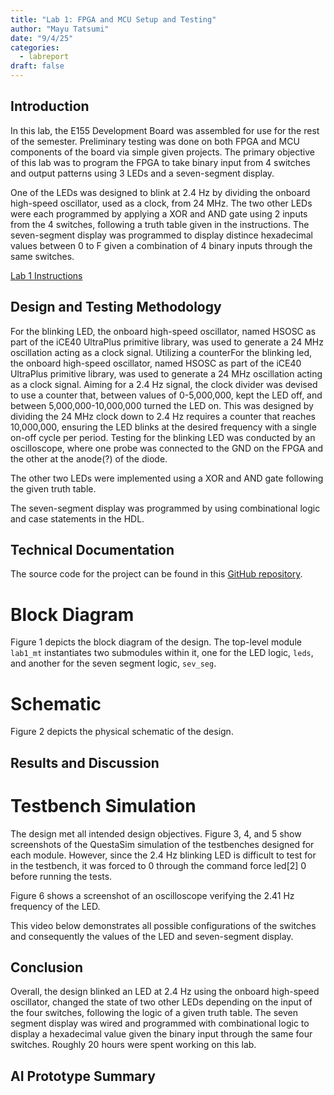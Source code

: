 ```yaml
---
title: "Lab 1: FPGA and MCU Setup and Testing"
author: "Mayu Tatsumi"
date: "9/4/25"
categories:
  - labreport
draft: false
---
```


## Introduction
In this lab, the E155 Development Board was assembled for use for the rest of the semester. Preliminary testing was done on both FPGA and MCU components of the board via simple given projects. The primary objective of this lab was to program the FPGA to take binary input from 4 switches and output patterns using 3 LEDs and a seven-segment display.

One of the LEDs was designed to blink at 2.4 Hz by dividing the onboard high-speed oscillator, used as a clock, from 24 MHz. The two other LEDs were each programmed by applying a XOR and AND gate using 2 inputs from the 4 switches, following a truth table given in the instructions. The seven-segment display was programmed to display distince hexadecimal values between 0 to F given a combination of 4 binary inputs through the same switches.

[Lab 1 Instructions](https://hmc-e155.github.io/lab/lab1/)

## Design and Testing Methodology

For the blinking LED, the onboard high-speed oscillator, named HSOSC as part of the iCE40 UltraPlus primitive library, was used to generate a 24 MHz oscillation acting as a clock signal. Utilizing a counterFor the blinking led, the onboard high-speed oscillator, named HSOSC as part of the iCE40 UltraPlus primitive library, was used to generate a 24 MHz oscillation acting as a clock signal. Aiming for a 2.4 Hz signal, the clock divider was devised to use a counter that, between values of 0-5,000,000, kept the LED off, and between 5,000,000-10,000,000 turned the LED on. This was designed by dividing the 24 MHz clock down to 2.4 Hz requires a counter that reaches 10,000,000, ensuring the LED blinks at the desired frequency with a single on-off cycle per period. Testing for the blinking LED was conducted by an oscilloscope, where one probe was connected to the GND on the FPGA and the other at the anode(?) of the diode.

The other two LEDs were implemented using a XOR and AND gate following the given truth table. 

The seven-segment display was programmed by using combinational logic and case statements in the HDL. 

## Technical Documentation

The source code for the project can be found in this [GitHub repository](https://github.com/mayu-tatsu/e155-lab1).

# Block Diagram

Figure 1 depicts the block diagram of the design. The top-level module `lab1_mt` instantiates two submodules within it, one for the LED logic, `leds`, and another for the seven segment logic, `sev_seg`.

# Schematic

Figure 2 depicts the physical schematic of the design. 

## Results and Discussion

# Testbench Simulation

The design met all intended design objectives. Figure 3, 4, and 5 show screenshots of the QuestaSim simulation of the testbenches designed for each module. However, since the 2.4 Hz blinking LED is difficult to test for in the testbench, it was forced to 0 through the command force led[2] 0 before running the tests.

Figure 6 shows a screenshot of an oscilloscope verifying the 2.41 Hz frequency of the LED.

This video below demonstrates all possible configurations of the switches and consequently the values of the LED and seven-segment display.

## Conclusion

Overall, the design blinked an LED at 2.4 Hz using the onboard high-speed oscillator, changed the state of two other LEDs depending on the input of the four switches, following the logic of a given truth table. The seven segment display was wired and programmed with combinational logic to display a hexadecimal value given the binary input through the same four switches. Roughly 20 hours were spent working on this lab.

## AI Prototype Summary